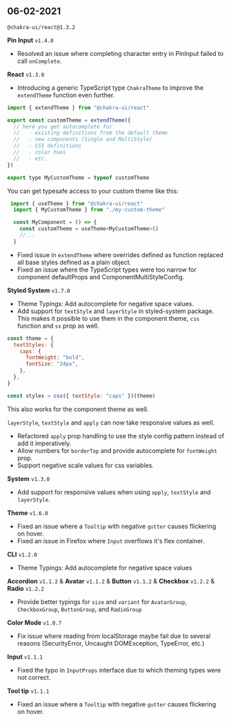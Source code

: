 ## 06-02-2021

`@chakra-ui/react@1.3.2`

**Pin Input** `v1.4.0`

- Resolved an issue where completing character entry in PinInput failed to call
  `onComplete`.

**React** `v1.3.0`

- Introducing a generic TypeScript type `ChakraTheme` to improve the
  `extendTheme` function even further.

```jsx live=false
import { extendTheme } from "@chakra-ui/react"

export const customTheme = extendTheme({
  // here you get autocomplete for
  //   - existing definitions from the default theme
  //   - new components (Single and MultiStyle)
  //   - CSS definitions
  //   - color hues
  //   - etc.
})

export type MyCustomTheme = typeof customTheme
```

You can get typesafe access to your custom theme like this:

```jsx live=false
 import { useTheme } from "@chakra-ui/react"
  import { MyCustomTheme } from "./my-custom-theme"

  const MyComponent = () => {
    const customTheme = useTheme<MyCustomTheme>()
    //...
  }
```

- Fixed issue in `extendTheme` where overrides defined as function replaced all
  base styles defined as a plain object.
- Fixed an issue where the TypeScript types were too narrow for component
  defaultProps and ComponentMultiStyleConfig.

**Styled System** `v1.7.0`

- Theme Typings: Add autocomplete for negative space values.
- Add support for `textStyle` and `layerStyle` in styled-system package. This
  makes it possible to use them in the component theme, `css` function and `sx`
  prop as well.

```jsx live=false
const theme = {
  textStyles: {
    caps: {
      fontWeight: "bold",
      fontSize: "24px",
    },
  },
}

const styles = css({ textStyle: "caps" })(theme)
```

This also works for the component theme as well.

`layerStyle`, `textStyle` and `apply` can now take responsive values as well.

- Refactored `apply` prop handling to use the style config pattern instead of
  add it imperatively.
- Allow numbers for `borderTop` and provide autocomplete for `fontWeight` prop.
- Support negative scale values for css variables.

**System** `v1.3.0`

- Add support for responsive values when using `apply`, `textStyle` and
  `layerStyle`.

**Theme** `v1.6.0`

- Fixed an issue where a `Tooltip` with negative `gutter` causes flickering on
  hover.
- Fixed an issue in Firefox where `Input` overflows it's flex container.

**CLI** `v1.2.0`

- Theme Typings: Add autocomplete for negative space values

**Accordion** `v1.1.2` & **Avatar** `v1.1.2` & **Button** `v1.1.2` &
**Checkbox** `v1.2.2` & **Radio** `v1.2.2`

- Provide better typings for `size` and `variant` for `AvatarGroup`,
  `CheckboxGroup`, `ButtonGroup`, and `RadioGroup`

**Color Mode** `v1.0.7`

- Fix issue where reading from localStorage maybe fail due to several reasons
  (SecurityError, Uncaught DOMException, TypeError, etc.)

**Input** `v1.1.1`

- Fixed the typo in `InputProps` interface due to which theming types were not
  correct.

**Tool tip** `v1.1.1`

- Fixed an issue where a `Tooltip` with negative `gutter` causes flickering on
  hover.